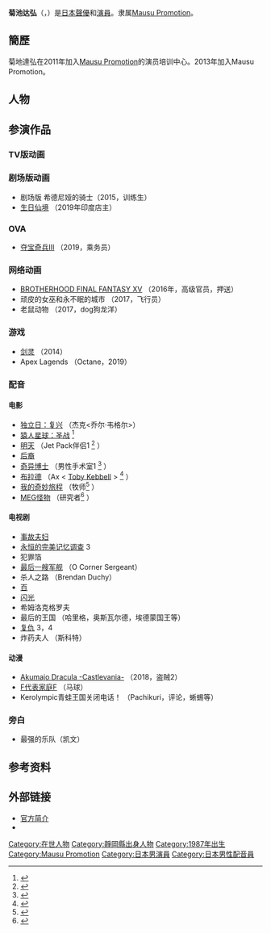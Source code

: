{{配音員
|姓名= 菊地 达弘
|圖片= 
|尺寸= 
|性别= [[男|男]]
|簡介= 
|本名= 菊地 达弘
|外文名= 
|外文= 
|羅馬拼音= 
|英文名= 
|暱稱= 
|藝名= 
|國籍= 
|籍貫= 
|出生地= 
|出身地={{日本}} · [[静冈|静冈]]
|死歿地= 
|出生名= 
|生年= 1987
|生月= 3
|生日= 2
|歿年= 
|歿月= 
|歿日= 
|血型= 
|配演語言= 
|教育程度= 
|母校= 
|所屬= MAUSU PROMOTION
|宗教信仰= 
|配偶= 
|任職紀錄= 
|出道作= 
|代表作= 
|網站= 
|活动期间= {{2013 - }}
|{{活动期间= 2013 - }} 
}}
'''菊池达弘'''（{{jpn|j=菊池 达弘|kn=きくち たつひろ|rm=Kikuchi Tatsuhiro}}，{{bd|1987年|3月2日||}}{{R|techou}}）是[[日本|日本]][[聲優|聲優]]和[[演員|演員]]。隶属[[Mausu_Promotion|Mausu Promotion]]。

== 簡歷 ==
菊地達弘在2011年加入[[Mausu_Promotion|Mausu Promotion]]的演员培训中心。2013年加入Mausu Promotion。

== 人物 ==

== 参演作品 ==

=== TV版动画 ===
{{Definition list 2|2014年|* [[シドニアの騎士|シドニアの騎士]]（訓練生）<!-- 2014-06-06 -->|2015年|* [[ジョジョの奇妙な冒険_(テレビアニメ)|ジョジョの奇妙な冒険 シリーズ]]（2015年 - 2019年、男A、ギャング1、乗客A、看守、麻薬密売人1 他） - 2シリーズ<!-- 2015-03-14 -->
* [[アイカツ!_(アニメ)|アイカツ!]]（スタッフ）<!-- 2015-04-16 -->
* [[デュラララ!!×2_転|デュラララ!!×2 転]]（串高生）<!-- 2015-09-19 -->|2016年|* [[マギ_シンドバッドの冒険|マギ シンドバッドの冒険]]（客の男A）<!-- 2016-06-04 -->
* [[アクティヴレイド_-機動強襲室第八係-_2nd|アクティヴレイド -機動強襲室第八係- 2nd]]（警察官）<!-- 2016-08-16 -->|2017年|* [[機動戦士ガンダム_鉄血のオルフェンズ|機動戦士ガンダム 鉄血のオルフェンズ]]（ギャラルホルン兵士）<!-- 2017-01-22 -->
* [[ソード・オラトリア_ダンジョンに出会いを求めるのは間違っているだろうか外伝|ソード・オラトリア ダンジョンに出会いを求めるのは間違っているだろうか外伝]]（団員、鍛冶師、アナウンス、男性冒険者、冒険者）<!-- 2017-04-15 -->
* [[スタミュ|スタミュ]]（犬の飼い主）<!-- 2017-05-02 -->
* [[名探偵コナン_(アニメ)|名探偵コナン]]（鑑識官）<!-- 2017-05-13 -->
* [[魔法陣グルグル_(2017年のアニメ)|魔法陣グルグル]]（プラトー教徒B、モンスターA）<!-- 2017-08-09 -->
* [[戦姫絶唱シンフォギアAXZ|戦姫絶唱シンフォギアAXZ]]（黒服C）<!-- 2017-09-10 -->
* [[ナイツ&マジック|ナイツ&マジック]]（貴族A、兵士B）<!-- 2017-09-17 -->
* [[パズドラクロス|パズドラクロス]]（竜人龍喚士）<!-- 2017-09-25 -->
* [[食戟のソーマ_餐ノ皿|食戟のソーマ 餐ノ皿]]（男性客D）<!-- 2017-10-25 -->
* [[アイドルマスター_SideM|アイドルマスター SideM]]（肉屋）<!-- 2017-10-28 -->
* [[Just_Because!|Just Because!]]（佐伯）<!-- 2017-11-02 -->
* [[血界戦線_&_BEYOND|血界戦線 & BEYOND]]（ジョシュ）<!-- 2017-11-12 -->|2018年|* [[キリングバイツ|キリングバイツ]]（観客）<!-- 2018-01-13 -->
* [[斉木楠雄のΨ難|斉木楠雄のΨ難]]（救助隊B）<!-- 2018-02-28 -->
* [[忍たま乱太郎|忍たま乱太郎]]（ドクタケ忍者）<!-- 2018-04-02 -->
* [[重神機パンドーラ|重神機パンドーラ]]（役人）<!-- 2018-04-18 -->
* [[ヒナまつり|ヒナまつり]] <!-- 2018-06-08 -->
* [[ゴールデンカムイ|ゴールデンカムイ]]（宿泊客）<!-- 2018-06-11 -->
* [[アンゴルモア_元寇合戦記|アンゴルモア 元寇合戦記]]（手下）<!-- 2018-07-11 -->
* [[七星のスバル|七星のスバル]]（手下、ギルドメンバー）<!-- 2018-07-13 -->
* [[銀魂.|銀魂.]]（アルタナ解放軍B、解放軍指揮官B、ディレクター）<!-- 2018-07-30 -->
* [[Phantom_in_the_Twilight|Phantom in the Twilight]]（部下A）<!-- 2018-08-14 -->
* [[ISLAND_(ビジュアルノベル)|ISLAND]] <!-- 2018-09-09 -->
* [[殺戮の天使|殺戮の天使]]（男）<!-- 2018-09-14 -->|2019年|* [[ダンジョンに出会いを求めるのは間違っているだろうかII|ダンジョンに出会いを求めるのは間違っているだろうかII]]（獣人）<!-- 2019-08-03 -->
* [[カードファイト!!_ヴァンガード_(アニメ)|カードファイト!! ヴァンガード]]（2019年 - 2020年、配達員、店主） - 2シリーズ<!-- 2019-10-05 -->
* [[歌舞伎町シャーロック|歌舞伎町シャーロック]]（スタッフ）<!-- 2019-11-30 -->
* [[Fairy_gone_フェアリーゴーン|Fairy gone フェアリーゴーン]]（キャスタルハロル）<!-- 2019-12-02 -->|2020年|* [[ソマリと森の神様|ソマリと森の神様]]（薬屋）<!-- 2020-01-31 -->}}

=== 剧场版动画 ===

* 剧场版 希德尼娅的骑士（2015，训练生） 
* [[生日幻境|生日仙境]] （2019年印度店主） 

=== OVA ===

* [[噬血狂襲|夺宝奇兵III]] （2019，乘务员） 

=== 网络动画 ===

* [[最終幻想XV|BROTHERHOOD FINAL FANTASY XV]] （2016年，高级官员，押送） 
* 顽皮的女巫和永不眠的城市 （2017，飞行员） 
* 老鼠动物 （2017，dog狗龙洋） 

=== 游戏 ===

* [[剑灵|剑灵]] （2014） 
* Apex Lagends （Octane，2019） 

=== 配音 ===

==== 电影 ====

* [[ID4星際重生|独立日：复兴]] （杰克<乔尔·韦格尔>） 
* [[猩球崛起：終極決戰|猿人星球：圣战]] <ref>{{Cite web|title=猿の惑星：聖戦記（グレート・ウォー）|url=http://www.fukikaeru.com/?p=8030|accessdate=2017-10-13|date=2017-10-13|publisher=ふきカエル大作戦!!|archive-date=2018-07-29|archive-url=https://web.archive.org/web/20180729081528/https://www.fukikaeru.com/?p=8030|dead-url=no}}</ref> 
* [[明日世界_(电影)|明天]] （Jet Pack伴侣1 <ref>{{Cite web|title=トゥモローランド|url=http://www.fukikaeru.com/?p=576|accessdate=2017-05-06|date=2015-06-06|publisher=ふきカエル大作戦!!|archive-date=2017-07-31|archive-url=https://web.archive.org/web/20170731190536/http://www.fukikaeru.com/?p=576|dead-url=no}}</ref> ） 
* [[星光繼承者|后裔]] 
* [[奇異博士_(電影)|奇异博士]] （男性手术室1 <ref>{{Cite web|title=ドクター・ストレンジ|url=http://www.fukikaeru.com/?p=5675|accessdate=2017-09-01|publisher=ふきカエル大作戦!!|archive-date=2018-03-23|archive-url=https://web.archive.org/web/20180323195332/https://www.fukikaeru.com/?p=5675|dead-url=no}}</ref> ） 
* [[血衛_(電影)|布拉德]] （Ax < [[托比·凯贝尔|Toby Kebbell]] > <ref>{{Cite web|title=ブラッドショット|url=https://www.sonypictures.jp/he/1170485|accessdate=2020-06-05|publisher=[[ソニー・ピクチャーズ_エンタテインメント_(日本)|ソニー・ピクチャーズ エンタテインメント]]|archive-date=2021-01-18|archive-url=https://web.archive.org/web/20210118172052/https://www.sonypictures.jp/he/1170485|dead-url=no}}</ref> ） 
* [[狗狗的旅程_(電影)|我的奇妙旅程]] （牧师<ref>{{Cite news|url=https://www.fukikaeru.com/?p=12399|title=僕のワンダフル・ジャーニー|publisher=ふきカエル大作戦!!|date=2019-09-02|accessdate=2019-09-02|archive-date=2020-12-01|archive-url=https://web.archive.org/web/20201201214112/https://www.fukikaeru.com/?p=12399|dead-url=no}}</ref> ） 
* [[巨齒鯊_(電影)|MEG怪物]] （研究者<ref>{{Cite news|url=https://www.fukikaeru.com/?p=10825|title=MEG ザ・モンスター|work=ふきカエル大作戦!!|date=2018-12-26|accessdate=2019-01-02|archive-date=2020-11-01|archive-url=https://web.archive.org/web/20201101020536/https://www.fukikaeru.com/?p=10825|dead-url=no}}</ref> ） 

==== 电视剧 ====

* [[傻瓜_(電視劇)|事故夫妇]] 
* [[記憶神探|永恒的完美记忆调查]] 3 
* 犯罪箔 
* [[末日孤舰|最后一艘军舰]] （O Corner Sergeant） 
* 杀人之路 （Brendan Duchy） 
* [[地球百子|百]] 
* [[闪电侠_(2014年电视剧)|闪光]] 
* 希姆洛克格罗夫 
* 最后的王国 （哈里格，奥斯瓦尔德，埃德蒙国王等） 
* [[復仇_(電視劇)|复仇]] 3，4 
* 炸药夫人 （斯科特） 

==== 动漫 ====

* [[惡魔城_(動畫)|Akumajo Dracula -Castlevania-]] （2018，盗贼2） 
* [[福是全家福的福|F代表家庭F]] （马球） 
* Kerolympic青蛙王国关闭电话！ （Pachikuri，评论，蜥蜴等） 

=== 旁白 ===

* 最强的乐队（凯文） 

== 参考资料 ==
{{Reflist}}

== 外部链接 ==

* [https://mausu.net/talent/kikuchi-tatsuhiro.html 官方简介] {{Wayback|url=https://mausu.net/talent/kikuchi-tatsuhiro.html |date=20201101015549 }} 
* {{Twitter|DANBTATSU|name=菊地 达弘}}   
[[Category:在世人物|Category:在世人物]]
[[Category:靜岡縣出身人物|Category:靜岡縣出身人物]]
[[Category:1987年出生|Category:1987年出生]]
[[Category:Mausu_Promotion|Category:Mausu Promotion]]
[[Category:日本男演員|Category:日本男演員]]
[[Category:日本男性配音員|Category:日本男性配音員]]